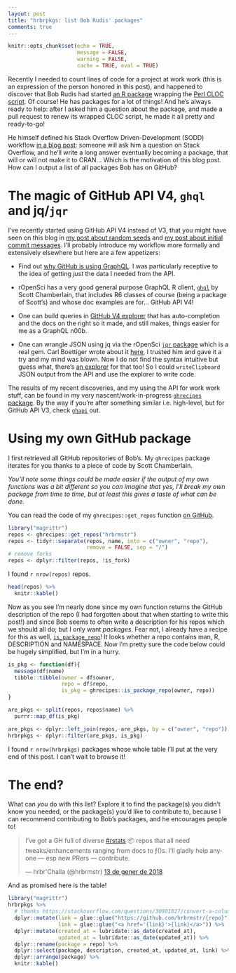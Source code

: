 ```yaml
---
layout: post
title: "hrbrpkgs: list Bob Rudis' packages"
comments: true
---
```

```r
knitr::opts_chunk$set(echo = TRUE,
                      message = FALSE,
                      warning = FALSE, 
                      cache = TRUE, eval = TRUE) 
```

Recently I needed to count lines of code for a project at work work (this is an expression of the person honored in this post), and happened to discover that Bob Rudis had started [an R package](https://github.com/hrbrmstr/cloc) wrapping the [Perl CLOC script](https://github.com/AlDanial/cloc). Of course! He has packages for a lot of things! And he's always ready to help: after I asked him a question about the package, and made a pull request to renew its wrapped CLOC script, he made it all pretty and ready-to-go!

He himself defined his Stack Overflow Driven-Development (SODD) workflow [in a blog post](https://rud.is/b/2017/09/28/sodd-stackoverflow-driven-development/): someone will ask him a question on Stack Overflow, and he'll write a long answer eventually becoming a package, that will or will not make it to CRAN... Which is the motivation of this blog post. How can I output a list of all packages Bob has on GitHub?

<!--more-->

# The magic of GitHub API V4, `ghql` and jq/`jqr`

I've recently started using GitHub API V4 instead of V3, that you might have seen on this blog in [my post about random seeds](http://www.masalmon.eu/2017/04/12/seeds/) and [my post about initial commit messages](http://www.masalmon.eu/2017/02/21/firstcommit/). I'll probably introduce my workflow more formally and extensively elsewhere but here are a few appetizers:

* Find out [why GitHub is using GraphQL](https://developer.github.com/v4/#why-is-github-using-graphql). I was particularly receptive to the idea of getting _just_ the data I needed from the API.

* rOpenSci has a very good general purpose GraphQL R client, [`ghql`](https://github.com/ropensci/ghql) by Scott Chamberlain, that includes R6 classes of course (being a package of Scott's) and whose doc examples are for... GitHub API V4! 

* One can build queries in [GitHub V4 explorer](https://developer.github.com/v4/explorer/) that has auto-completion and the docs on the right so it made, and still makes, things easier for me as a GraphQL n00b.

* One can wrangle JSON using jq via the rOpenSci [`jqr` package](https://github.com/ropensci/jqr) which is a real gem. Carl Boettiger wrote about it [here](http://www.carlboettiger.info/2017/12/11/data-rectangling-with-jq/), I trusted him and gave it a try and my mind was blown. Now I do not find the syntax intuitive but guess what, there's [an explorer](https://jqplay.org/) for that too! So I could `writeClipboard` JSON output from the API and use the explorer to write code.

The results of my recent discoveries, and my using the API for work work stuff, can be found in my very nascent/work-in-progress [`ghrecipes` package](https://github.com/maelle/ghrecipes). By the way if you're after something similar i.e. high-level, but for GitHub API V3, check [`ghapi`](https://github.com/coatless/ghapi) out.

# Using my own GitHub package

I first retrieved all GitHub repositories of Bob's. My `ghrecipes` package iterates for you thanks to a piece of code by Scott Chamberlain.

_You'll note some things could be made easier if the output of my own functions was a bit different so you can imagine that yes, I'll break my own package from time to time, but at least this gives a taste of what can be done._

You can read the code of my `ghrecipes::get_repos` function [on GitHub](https://github.com/maelle/ghrecipes/blob/master/R/get_repos.R).

```r
library("magrittr")
repos <- ghrecipes::get_repos("hrbrmstr")
repos <- tidyr::separate(repos, name, into = c("owner", "repo"),
                         remove = FALSE, sep = "/")
# remove forks
repos <- dplyr::filter(repos, !is_fork)
```

I found `r nrow(repos)` repos.

```r
head(repos) %>%
  knitr::kable()

```

Now as you see I'm nearly done since my own function returns the GitHub description of the repo (I had forgotten about that when starting to write this post!) and since Bob seems to often write a description for his repos which we should all do; but I only want _packages_. Fear not, I already have a recipe for this as well, [`is_package_repo`](https://github.com/maelle/ghrecipes/blob/master/R/is_package.R)! It looks whether a repo contains man, R, DESCRIPTION and NAMESPACE. Now I'm pretty sure the code below could be hugely simplified, but I'm in a hurry.

```r
is_pkg <- function(df){
  message(df$name)
  tibble::tibble(owner = df$owner,
                 repo = df$repo,
                 is_pkg = ghrecipes::is_package_repo(owner, repo))
}

are_pkgs <- split(repos, repos$name) %>%
  purrr::map_df(is_pkg)

are_pkgs <- dplyr::left_join(repos, are_pkgs, by = c("owner", "repo"))
hrbrpkgs <- dplyr::filter(are_pkgs, is_pkg)
```

I found `r nrow(hrbrpkgs)` packages whose whole table I'll put at the very end of this post. I can't wait to browse it!

# The end?

What can _you_ do with this list? Explore it to find the package(s) you didn't know you needed, or the package(s) you'd like to contribute to, because I can recommend contributing to Bob's packages, and he encourages people to!

<blockquote class="twitter-tweet" data-lang="ca"><p lang="en" dir="ltr">I’ve got a GH full of diverse <a href="https://twitter.com/hashtag/rstats?src=hash&amp;ref_src=twsrc%5Etfw">#rstats</a> 📦 repos that all need tweaks/enhancements ranging from docs to ƒ()s. I’ll gladly help anyone — esp new PRers — contribute.</p>&mdash; hrbr&#39;Challa (@hrbrmstr) <a href="https://twitter.com/hrbrmstr/status/952162899472146432?ref_src=twsrc%5Etfw">13 de gener de 2018</a></blockquote>

And as promised here is the table! 
```r
library("magrittr")
hrbrpkgs %>%
  # thanks https://stackoverflow.com/questions/30901027/convert-a-column-of-text-urls-into-active-hyperlinks-in-shiny
  dplyr::mutate(link = glue::glue("https://github.com/hrbrmstr/{repo}"),
                link = glue::glue("<a href='{link}'>{link}</a>")) %>%
  dplyr::mutate(created_at = lubridate::as_date(created_at),
                updated_at = lubridate::as_date(updated_at)) %>%
  dplyr::rename(package = repo) %>%
  dplyr::select(package, description, created_at, updated_at, link) %>%
  dplyr::arrange(package) %>%
  knitr::kable()

```

